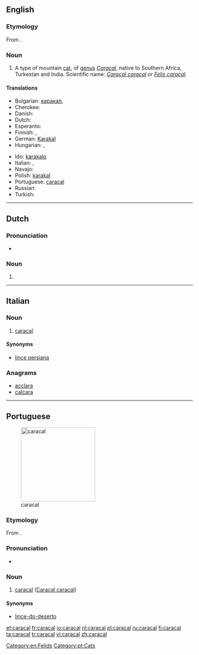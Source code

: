 ==English==

===Etymology===
From {{etyl|tr}} {{term|karakulak|lang=tr}}.

===Noun===
{{wikipedia}}
{{en-noun}}

# A type of mountain [[cat]], of [[genus]] ''[[Caracal]]'', native to Southern Africa, Turkestan and India. Scientific name: ''[[Caracal caracal]]'' or ''[[Felis caracal]]''.

====Translations====
{{trans-top|''Caracal caracal''}}
* Bulgarian: [[каракал]], {{t|bg|степен рис}}
* Cherokee: {{t|chr|ᎢᎾᎨ ᎬᎮ|tr=inage gvhe|sc=Cher}}
* Danish: {{t|da|karakal}}
* Dutch: {{t+|nl|caracal|m}}
* Esperanto: {{t|eo|karakalo|xs=Esperanto}}
* Finnish: {{t-|fi|aavikkoilves}}, {{t-|fi|karakali}}
* German: [[Karakal]] {{m}}
* Hungarian: {{t|hu|karakál}}, {{t|hu|sivatagi hiúz}}
{{trans-mid}}
* Ido: [[karakalo]]
* Italian: {{t-|it|caracal|m}}, {{t-|it|lince persiana|f}}
* Navajo: {{tø|nv|náshdóí bijaałizhiní}}
* Polish: [[karakal]]
* Portuguese: [[caracal#Portuguese|caracal]]
* Russian: {{t+|ru|каракал|m|tr=karakál}}
* Turkish: {{t+|tr|karakulak}}
{{trans-bottom}}

[[Category:en:Felids]]

----

==Dutch==

===Pronunciation===
* {{audio|Nl-caracal.ogg|audio}}

===Noun===
{{nl-noun|m|caracals}}

# {{l|en|caracal}}

----

==Italian==

===Noun===
{{head|it|noun}} {{m|inv}}

# [[#English|caracal]]

====Synonyms====
* [[lince persiana]]

===Anagrams===
* [[acclara#Italian|acclara]]
* [[calcara#Italian|calcara]]

----

==Portuguese==
[[Image:Caracal_kitten.jpg|thumb|x200px|caracal]]

===Etymology===
From {{etyl|tr|pt}} {{term|karakulak|lang=tr}}.

===Pronunciation===
* {{a|Brazil}} {{IPA|/ka.ɾa.ˈkaw/|lang=pt}}

===Noun===
{{pt-noun|m|pl=caracais}}

# [[caracal#English|caracal]] ([[Caracal caracal]])

====Synonyms====
* [[lince-do-deserto]]

[[Category:pt:Cats]]

[[et:caracal]]
[[fr:caracal]]
[[io:caracal]]
[[nl:caracal]]
[[pl:caracal]]
[[ru:caracal]]
[[fi:caracal]]
[[ta:caracal]]
[[tr:caracal]]
[[vi:caracal]]
[[zh:caracal]]